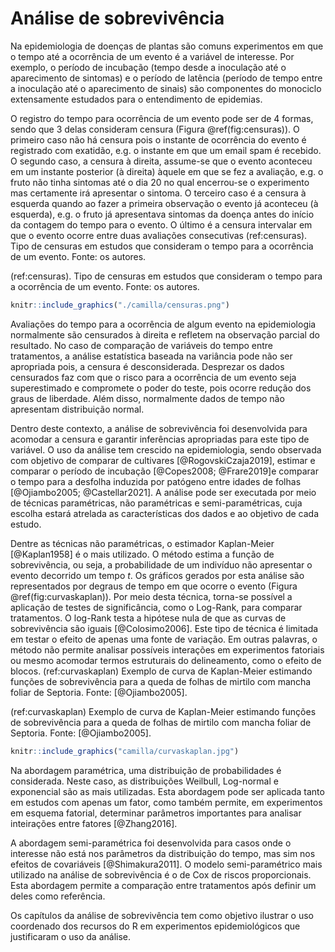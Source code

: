 # Análise de sobrevivência

Na epidemiologia de doenças de plantas são comuns experimentos em que o
tempo até a ocorrência de um evento é a variável de interesse. Por
exemplo, o período de incubação (tempo desde a inoculação até o
aparecimento de sintomas) e o período de latência (período de tempo
entre a inoculação até o aparecimento de sinais) são componentes do
monociclo extensamente estudados para o entendimento de epidemias.

O registro do tempo para ocorrência de um evento pode ser de 4 formas,
sendo que 3 delas consideram censura (Figura \@ref(fig:censuras)). O
primeiro caso não há censura pois o instante de ocorrência do evento é
registrado com exatidão, e.g. o instante em que um email spam é
recebido. O segundo caso, a censura à direita, assume-se que o evento
aconteceu em um instante posterior (à direita) àquele em que se fez a
avaliação, e.g. o fruto não tinha sintomas até o dia 20 no qual
encerrou-se o experimento mas certamente irá apresentar o sintoma. O
terceiro caso é a censura à esquerda quando ao fazer a primeira
observação o evento já aconteceu (à esquerda), e.g. o fruto já
apresentava sintomas da doença antes do início da contagem do tempo para
o evento. O último é a censura intervalar em que o evento ocorre entre
duas avaliações consecutivas (ref:censuras). Tipo de censuras em estudos
que consideram o tempo para a ocorrência de um evento. Fonte: os
autores.

(ref:censuras). Tipo de censuras em estudos que consideram o tempo para
a ocorrência de um evento. Fonte: os autores.

```r
knitr::include_graphics("./camilla/censuras.png")
```

Avaliações do tempo para a ocorrência de algum evento na epidemiologia
normalmente são censurados à direita e refletem na observação parcial do
resultado. No caso de comparação de variáveis do tempo entre
tratamentos, a análise estatística baseada na variância pode não ser
apropriada pois, a censura é desconsiderada. Desprezar os dados
censurados faz com que o risco para a ocorrência de um evento seja
superestimado e compromete o poder do teste, pois ocorre redução dos
graus de liberdade. Além disso, normalmente dados de tempo não
apresentam distribuição normal.

Dentro deste contexto, a análise de sobrevivência foi desenvolvida para
acomodar a censura e garantir inferências apropriadas para este tipo de
variável. O uso da análise tem crescido na epidemiologia, sendo
observada com objetivo de comparar de cultivares [@RogovskiCzaja2019],
estimar e comparar o período de incubação [@Copes2008; @Frare2019]e
comparar o tempo para a desfolha induzida por patógeno entre idades de
folhas [@Ojiambo2005; @Castellar2021]. A análise pode ser executada por
meio de técnicas paramétricas, não paramétricas e semi-paramétricas,
cuja escolha estará atrelada as características dos dados e ao objetivo
de cada estudo.

Dentre as técnicas não paramétricas, o estimador Kaplan-Meier
[@Kaplan1958] é o mais utilizado. O método estima a função de
sobrevivência, ou seja, a probabilidade de um indivíduo não apresentar o
evento decorrido um tempo $t$. Os gráficos gerados por esta análise são
representados por degraus de tempo em que ocorre o evento (Figura
\@ref(fig:curvaskaplan)). Por meio desta técnica, torna-se possível a
aplicação de testes de significância, como o Log-Rank, para comparar
tratamentos. O log-Rank testa a hipótese nula de que as curvas de
sobrevivência são iguais [@Colosimo2006]. Este tipo de técnica é
limitada em testar o efeito de apenas uma fonte de variação. Em outras
palavras, o método não permite analisar possíveis interações em
experimentos fatoriais ou mesmo acomodar termos estruturais do
delineamento, como o efeito de blocos. (ref:curvaskaplan) Exemplo de
curva de Kaplan-Meier estimando funções de sobrevivência para a queda de
folhas de mirtilo com mancha foliar de Septoria. Fonte: [@Ojiambo2005].

(ref:curvaskaplan) Exemplo de curva de Kaplan-Meier estimando funções de
sobrevivência para a queda de folhas de mirtilo com mancha foliar de
Septoria. Fonte: [@Ojiambo2005].

```r
knitr::include_graphics("camilla/curvaskaplan.jpg")
```

Na abordagem paramétrica, uma distribuição de probabilidades é
considerada. Neste caso, as distribuições Weilbull, Log-normal e
exponencial são as mais utilizadas. Esta abordagem pode ser aplicada
tanto em estudos com apenas um fator, como também permite, em
experimentos em esquema fatorial, determinar parâmetros importantes para
analisar inteirações entre fatores [@Zhang2016].

A abordagem semi-paramétrica foi desenvolvida para casos onde o
interesse não está nos parâmetros da distribuição do tempo, mas sim nos
efeitos de covariáveis [@Shimakura2011]. O modelo semi-paramétrico mais
utilizado na análise de sobrevivência é o de Cox de riscos
proporcionais. Esta abordagem permite a comparação entre tratamentos
após definir um deles como referência.

Os capítulos da análise de sobrevivência tem como objetivo ilustrar o
uso coordenado dos recursos do R em experimentos epidemiológicos que
justificaram o uso da análise.
